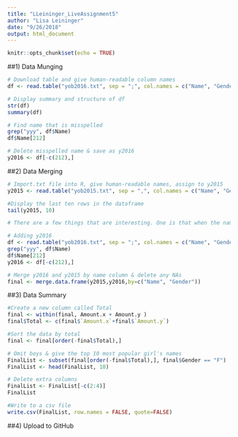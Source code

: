 ```yaml
---
title: "LLeininger_LiveAssignment5"
author: "Lisa Leininger"
date: "9/26/2018"
output: html_document
---
```


```r
knitr::opts_chunk$set(echo = TRUE)
```
##1) Data Munging
```r
# Download table and give human-readable column names
df <- read.table("yob2016.txt", sep = ";", col.names = c("Name", "Gender", "Amount"))

# Display summary and structure of df
str(df)
summary(df)

# Find name that is misspelled
grep("yyy", df$Name)
df$Name[212]

# Delete misspelled name & save as y2016
y2016 <- df[-c(212),]

```

##2) Data Merging
```r
# Import.txt file into R, give human-readable names, assign to y2015
y2015 <- read.table("yob2015.txt", sep = ",", col.names = c("Name", "Gender", "Amount"))

#Display the last ten rows in the dataframe
tail(y2015, 10)

# There are a few things that are interesting. One is that when the name has the same amount of times used, the names get alphabetized. So "Z" names end up much lower on the list than "A" names, even if they are used the same amount of times. The second interesting thing I just realized is that there are male names included on this list. All the female names must occur first since "F" is alphabetically before "M". I had only looked at the top of the data frame until this point and so I did not realize the list even included male names.

# Adding y2016
df <- read.table("yob2016.txt", sep = ";", col.names = c("Name", "Gender", "Amount"))
grep("yyy", df$Name)
df$Name[212]
y2016 <- df[-c(212),]

# Merge y2016 and y2015 by name column & delete any NAs
final <- merge.data.frame(y2015,y2016,by=c("Name", "Gender"))

```

##3) Data Summary
```r
#Create a new column called Total
final <- within(final, Amount.x + Amount.y )
final$Total <- c(final$`Amount.x`+final$`Amount.y`)

#Sort the data by total
final <- final[order(-final$Total),]

# Omit boys & give the top 10 most popular girl's names
FinalList <- subset(final[order(-final$Total),], final$Gender == "F")
FinalList <- head(FinalList, 10)

# Delete extra columns
FinalList <- FinalList[-c(2:4)]
FinalList

#Write to a csv file
write.csv(FinalList, row.names = FALSE, quote=FALSE)
```

##4) Upload to GitHub

